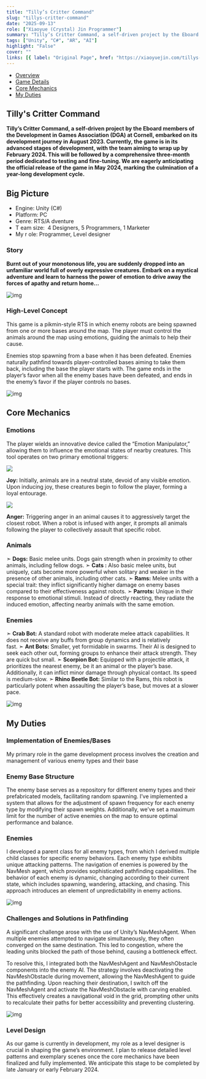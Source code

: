 ```yaml
---
title: "Tilly’s Critter Command"
slug: "tillys-critter-command"
date: "2025-09-13"
role: ["Xiaoyue (Crystal) Jin Programmer"]
summary: "Tilly’s Critter Command, a self-driven project by the Eboard members of the Development in Games Association (DGA) at Cornell, embarked on its development journey in August 2023. Currently, the game is in its advanced stages of development, with the team aiming to wrap up by Febr"
tags: ["Unity", "C#", "AR", "AI"]
highlight: "False"
cover: ""
links: [{ label: "Original Page", href: "https://xiaoyuejin.com/tillys-critter-command/" }]
---
```


- [Overview](#overview)
- [Game Details](#game-details)
- [Core Mechanics](#core-mechanics)
- [My Duties](#my-duties)

## Tilly's Critter Command

**Tilly’s Critter Command, a self-driven project by the Eboard members of the Development in Games Association (DGA) at Cornell, embarked on its development journey in August 2023. Currently, the game is in its advanced stages of development, with the team aiming to wrap up by February 2024. This will be followed by a comprehensive three-month period dedicated to testing and fine-tuning. We are eagerly anticipating the official release of the game in May 2024, marking the culmination of a year-long development cycle.**

## Big Picture

- Engine: Unity (C#)
- Platform: PC
- Genre: RTS/A dventure
- T eam size:  4 Designers, 5 Programmers, 1 Marketer
- My r ole: Programmer, Level designer

### Story

**Burnt out of your monotonous life, you are suddenly dropped into an unfamiliar world full of overly expressive creatures. Embark on a mystical adventure and learn to harness the power of emotion to drive away the forces of apathy and return home…**

![img](/projects/tillys-critter-command/promo_art_banner_page_bottom-5.png)

### High-Level Concept

This game is a pikmin-style RTS in which enemy robots are being spawned from one or more bases around the map. The player must control the animals around the map using emotions, guiding the animals to help their cause. 

Enemies stop spawning from a base when it has been defeated. Enemies naturally pathfind towards player-controlled bases aiming to take them back, including the base the player starts with. The game ends in the player’s favor when all the enemy bases have been defeated, and ends in the enemy’s favor if the player controls no bases.

![img](/projects/tillys-critter-command/logo_no_bg.png)

## Core Mechanics

### Emotions

The player wields an innovative device called the “Emotion Manipulator,” allowing them to influence the emotional states of nearby creatures. This tool operates on two primary emotional triggers:

![](/projects/tillys-critter-command/Screenshot2023-12-21at12.14.47AM-1.png)

**Joy:** Initially, animals are in a neutral state, devoid of any visible emotion. Upon inducing joy, these creatures begin to follow the player, forming a loyal entourage.

![](/projects/tillys-critter-command/anger_plant_with_pickup.png.png)

**Anger:** Triggering anger in an animal causes it to aggressively target the closest robot. When a robot is infused with anger, it prompts all animals following the player to collectively assault that specific robot.

### Animals

➣ **Dogs:** Basic melee units. Dogs gain strength when in proximity to other animals, including fellow dogs. ➣ **Cats :** Also basic melee units, but uniquely, cats become more powerful when solitary and weaker in the presence of other animals, including other cats. ➣ **Rams:** Melee units with a special trait: they inflict significantly higher damage on enemy bases compared to their effectiveness against robots. ➣ **Parrots:** Unique in their response to emotional stimuli. Instead of directly reacting, they radiate the induced emotion, affecting nearby animals with the same emotion.

### Enemies

➣ **Crab Bot:** A standard robot with moderate melee attack capabilities. It does not receive any buffs from group dynamics and is relatively fast. ➣ **Ant Bots:** Smaller, yet formidable in swarms. Their AI is designed to seek each other out, forming groups to enhance their attack strength. They are quick but small. ➣ **Scorpion Bot:** Equipped with a projectile attack, it prioritizes the nearest enemy, be it an animal or the player’s base. Additionally, it can inflict minor damage through physical contact. Its speed is medium-slow. ➣ **Rhino Beetle Bot:** Similar to the Rams, this robot is particularly potent when assaulting the player’s base, but moves at a slower pace.

![img](/projects/tillys-critter-command/1_scale_-2.jpg)

## My Duties

### Implementation of Enemies/Bases

My primary role in the game development process involves the creation and management of various enemy types and their base

### Enemy Base Structure

The enemy base serves as a repository for different enemy types and their prefabricated models, facilitating random spawning. I’ve implemented a system that allows for the adjustment of spawn frequency for each enemy type by modifying their spawn weights. Additionally, we’ve set a maximum limit for the number of active enemies on the map to ensure optimal performance and balance.

### Enemies

I developed a parent class for all enemy types, from which I derived multiple child classes for specific enemy behaviors. Each enemy type exhibits unique attacking patterns. The navigation of enemies is powered by the NavMesh agent, which provides sophisticated pathfinding capabilities. The behavior of each enemy is dynamic, changing according to their current state, which includes spawning, wandering, attacking, and chasing. This approach introduces an element of unpredictability in enemy actions.

![img](/projects/tillys-critter-command/Screenshot2023-12-21at12.54.34AM-5.png)

### Challenges and Solutions in Pathfinding

A significant challenge arose with the use of Unity’s NavMeshAgent. When multiple enemies attempted to navigate simultaneously, they often converged on the same destination. This led to congestion, where the leading units blocked the path of those behind, causing a bottleneck effect.

To resolve this, I integrated both the NavMeshAgent and NavMeshObstacle components into the enemy AI. The strategy involves deactivating the NavMeshObstacle during movement, allowing the NavMeshAgent to guide the pathfinding. Upon reaching their destination, I switch off the NavMeshAgent and activate the NavMeshObstacle with carving enabled. This effectively creates a navigational void in the grid, prompting other units to recalculate their paths for better accessibility and preventing clustering.

![img](/projects/tillys-critter-command/Screenshot2023-12-21at12.47.09AM.png)

### Level Design

As our game is currently in development, my role as a level designer is crucial in shaping the game’s environment. I plan to release detailed level patterns and exemplary scenes once the core mechanics have been finalized and fully implemented. We anticipate this stage to be completed by late January or early February 2024.
